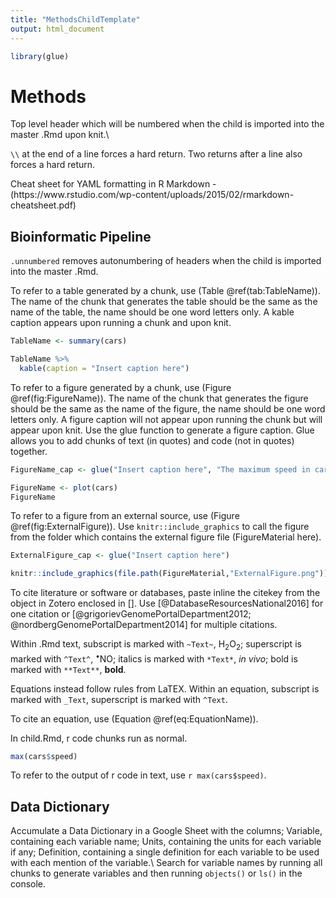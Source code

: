 ```yaml
---
title: "MethodsChildTemplate"
output: html_document
---
```


```r
library(glue)
```


# Methods {}

Top level header which will be numbered when the child is imported into the master .Rmd upon knit.\\

`\\` at the end of a line forces a hard return. Two returns after a line also forces a hard return.

Cheat sheet for YAML formatting in R Markdown - (https://www.rstudio.com/wp-content/uploads/2015/02/rmarkdown-cheatsheet.pdf)  

## Bioinformatic Pipeline {.unnumbered}

`.unnumbered` removes autonumbering of headers when the child is imported into the master .Rmd.

To refer to a table generated by a chunk, use (Table \@ref(tab:TableName)). The name of the chunk that generates the table should be the same as the name of the table, the name should be one word letters only. A kable caption appears upon running a chunk and upon knit.

```r
TableName <- summary(cars)

TableName %>%
  kable(caption = "Insert caption here")
```

To refer to a figure generated by a chunk, use (Figure \@ref(fig:FigureName)). The name of the chunk that generates the figure should be the same as the name of the figure, the name should be one word letters only. A figure caption will not appear upon running the chunk but will appear upon knit. Use the glue function to generate a figure caption. Glue allows you to add chunks of text (in quotes) and code (not in quotes) together.

```r
FigureName_cap <- glue("Insert caption here", "The maximum speed in cars is", max(cars$speed), .sep = " ")

FigureName <- plot(cars)
FigureName
```

To refer to a figure from an external source, use (Figure \@ref(fig:ExternalFigure)). Use `knitr::include_graphics` to call the figure from the folder which contains the external figure file (FigureMaterial here).

```r
ExternalFigure_cap <- glue("Insert caption here")

knitr::include_graphics(file.path(FigureMaterial,"ExternalFigure.png")) 
```

To cite literature or software or databases, paste inline the citekey from the object in Zotero enclosed in []. 
Use [@DatabaseResourcesNational2016] for one citation or [@grigorievGenomePortalDepartment2012; @nordbergGenomePortalDepartment2014] for multiple citations.

Within .Rmd text, subscript is marked with `~Text~`, H~2~O~2~; superscript is marked with `^Text^`, ^•^NO; italics is marked with `*Text*`, *in vivo*; bold  is marked with `**Text**`, **bold**. 

Equations instead follow rules from LaTEX. Within an equation, subscript is marked with `_Text`, superscript is marked with `^Text`. 

\begin{equation}
2H_2O_2 → 2H_2O + O_2
 (\#eq:EquationName)
\end{equation}

To cite an equation, use (Equation \@ref(eq:EquationName)). 

In child.Rmd, r code chunks run as normal. 

```r
max(cars$speed)
```

To refer to the output of r code in text, use `r max(cars$speed)`. 

## Data Dictionary {.unnumbered}

Accumulate a Data Dictionary in a Google Sheet with the columns; Variable, containing each variable name; Units, containing the units for each variable if any; Definition, containing a single definition for each variable to be used with each mention of the variable.\\
Search for variable names by running all chunks to generate variables and then running ` objects()` or `ls()` in the console.

